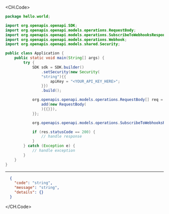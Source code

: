 
<CH.Code>
```java SubscribeToWebhooks.java
package hello.world;

import org.openapis.openapi.SDK;
import org.openapis.openapi.models.operations.RequestBody;
import org.openapis.openapi.models.operations.SubscribeToWebhooksResponse;
import org.openapis.openapi.models.operations.Webhook;
import org.openapis.openapi.models.shared.Security;

public class Application {
    public static void main(String[] args) {
        try {
            SDK sdk = SDK.builder()
                .setSecurity(new Security(
                "string"){{
                    apiKey = "<YOUR_API_KEY_HERE>";
                }})
                .build();

            org.openapis.openapi.models.operations.RequestBody[] req = new org.openapis.openapi.models.operations.RequestBody[]{{
                add(new RequestBody(
                ){{}}),
            }};

            org.openapis.openapi.models.operations.SubscribeToWebhooksResponse res = sdk.config.subscribeToWebhooks(req);

            if (res.statusCode == 200) {
                // handle response
            }
        } catch (Exception e) {
            // handle exception
        }
    }
}
```
---

```json Example Response
  {
    "code": "string",
    "message": "string",
    "details": {}
  }
```
</CH.Code>

